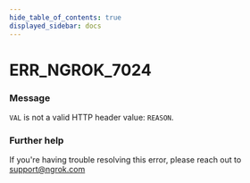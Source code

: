 ```yaml
---
hide_table_of_contents: true
displayed_sidebar: docs
---
```



# ERR_NGROK_7024

### Message
`VAL` is not a valid HTTP header value: `REASON`.

<ErrorDetails error='err_ngrok_7024' />


### Further help
If you're having trouble resolving this error, please reach out to [support@ngrok.com](mailto:support@ngrok.com?subject=Help%20with%20ERR_NGROK_7024)

